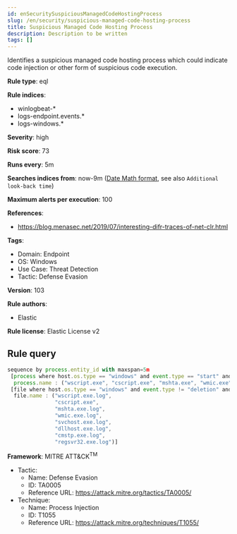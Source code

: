```yaml
---
id: enSecuritySuspiciousManagedCodeHostingProcess
slug: /en/security/suspicious-managed-code-hosting-process
title: Suspicious Managed Code Hosting Process
description: Description to be written
tags: []
---
```


<div id="suspicious-managed-code-hosting-process"></div>

Identifies a suspicious managed code hosting process which could indicate code injection or other form of suspicious code execution.

**Rule type**: eql

**Rule indices**: 

* winlogbeat-*
* logs-endpoint.events.*
* logs-windows.*

**Severity**: high

**Risk score**: 73

**Runs every**: 5m

**Searches indices from**: now-9m ([Date Math format](((ref))/common-options.html#date-math), see also <DocLink id="enSecurityRulesUiCreate" section="set-the-rules-schedule">`Additional look-back time`</DocLink>)

**Maximum alerts per execution**: 100

**References**: 

* https://blog.menasec.net/2019/07/interesting-difr-traces-of-net-clr.html

**Tags**: 

* Domain: Endpoint
* OS: Windows
* Use Case: Threat Detection
* Tactic: Defense Evasion

**Version**: 103

**Rule authors**: 

* Elastic

**Rule license**: Elastic License v2

## Rule query

```js
sequence by process.entity_id with maxspan=5m
 [process where host.os.type == "windows" and event.type == "start" and
  process.name : ("wscript.exe", "cscript.exe", "mshta.exe", "wmic.exe", "regsvr32.exe", "svchost.exe", "dllhost.exe", "cmstp.exe")]
 [file where host.os.type == "windows" and event.type != "deletion" and
  file.name : ("wscript.exe.log",
               "cscript.exe",
               "mshta.exe.log",
               "wmic.exe.log",
               "svchost.exe.log",
               "dllhost.exe.log",
               "cmstp.exe.log",
               "regsvr32.exe.log")]

```

**Framework**: MITRE ATT&CK<sup>TM</sup>

* Tactic:
    * Name: Defense Evasion
    * ID: TA0005
    * Reference URL: https://attack.mitre.org/tactics/TA0005/
* Technique:
    * Name: Process Injection
    * ID: T1055
    * Reference URL: https://attack.mitre.org/techniques/T1055/

